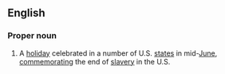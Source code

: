 ==English==
===Proper noun===
{{wikipedia}}
{{en-proper noun}}
# {{US}} A [[holiday]] celebrated in a number of U.S. [[state]]s in mid-[[June]], [[commemorating|commemorating]] the end of [[slavery]] in the U.S.